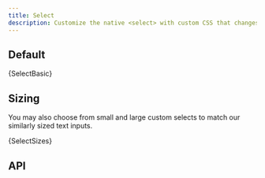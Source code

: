 ```yaml
---
title: Select
description: Customize the native <select> with custom CSS that changes the element’s initial appearance.
---
```



## Default

<CodeBlock language="jsx" live>
  {SelectBasic}
</CodeBlock>

## Sizing

You may also choose from small and large custom selects to match our
similarly sized text inputs.

<CodeBlock language="jsx" live>
  {SelectSizes}
</CodeBlock>

## API
